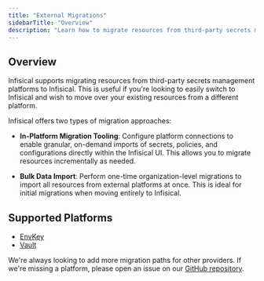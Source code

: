 ```yaml
---
title: "External Migrations"
sidebarTitle: "Overview"
description: "Learn how to migrate resources from third-party secrets management platforms to Infisical."
---
```


## Overview

Infisical supports migrating resources from third-party secrets management platforms to Infisical. This is useful if you're looking to easily switch to Infisical and wish to move over your existing resources from a different platform.

Infisical offers two types of migration approaches:

- **In-Platform Migration Tooling**: Configure platform connections to enable granular, on-demand imports of secrets, policies, and configurations directly within the Infisical UI. This allows you to migrate resources incrementally as needed.

- **Bulk Data Import**: Perform one-time organization-level migrations to import all resources from external platforms at once. This is ideal for initial migrations when moving entirely to Infisical.

## Supported Platforms

- [EnvKey](./envkey)
- [Vault](./vault)

We're always looking to add more migration paths for other providers. If we're missing a platform, please open an issue on our [GitHub repository](https://github.com/infisical/infisical/issues).
